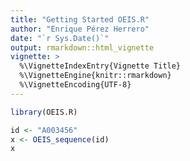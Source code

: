 ```yaml
---
title: "Getting Started OEIS.R"
author: "Enrique Pérez Herrero"
date: "`r Sys.Date()`"
output: rmarkdown::html_vignette
vignette: >
  %\VignetteIndexEntry{Vignette Title}
  %\VignetteEngine{knitr::rmarkdown}
  %\VignetteEncoding{UTF-8}
---
```


```r
library(OEIS.R)
```


```r
id <- "A003456"
x <- OEIS_sequence(id)
x
```



